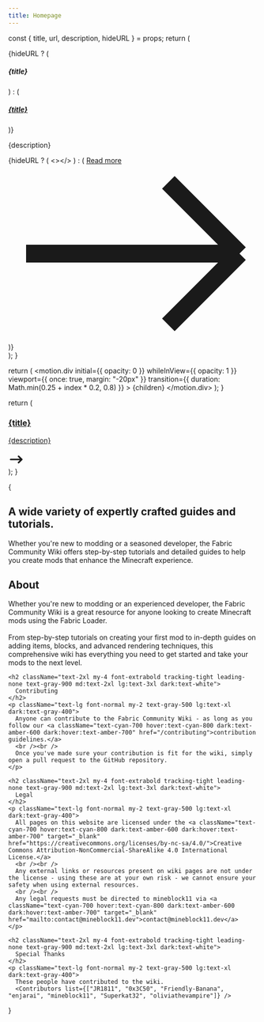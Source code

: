 ```yaml
---
title: Homepage
---
```



  const { title, url, description, hideURL } = props;
  return (
    <div class="max-w-sm p-6 bg-white border border-neutral-200 rounded-lg shadow dark:bg-neutral-800 dark:border-neutral-700 flex flex-col justify-between">
      <div>
        {hideURL ? (
          <h5 class="mb-2 text-2xl font-bold tracking-tight text-gray-900 dark:text-white">
            {title}
          </h5>
        ) : (
          <a href={url}>
            <h5 class="mb-2 text-2xl font-bold tracking-tight text-gray-900 dark:text-white">
              {title}
            </h5>
          </a>
        )}
        <p class="mb-3 font-normal text-gray-700 dark:text-gray-400">
          {description}
        </p>
      </div>
      <div>
        {hideURL ? (
          <></>
        ) : (
          <a
            href={url}
            class="inline-flex items-center px-3 py-2 text-sm font-medium text-center text-white bg-cyan-700 rounded-lg hover:bg-cyan-800 focus:ring-4 focus:outline-none focus:ring-cyan-300 dark:bg-amber-600 dark:hover:bg-amber-700 dark:focus:ring-amber-800"
          >
            Read more
            <svg
              class="w-3.5 h-3.5 ml-2"
              aria-hidden="true"
              xmlns="http://www.w3.org/2000/svg"
              fill="none"
              viewBox="0 0 14 10"
            >
              <path
                stroke="currentColor"
                strokeLineCap="round"
                strokeLineJoin="round"
                strokeWidth="2"
                d="M1 5h12m0 0L9 1m4 4L9 9"
              />
            </svg>
          </a>
        )}
      </div>
    </div>
  );
}

  return (
    <motion.div
      initial={{ opacity: 0 }}
      whileInView={{ opacity: 1 }}
      viewport={{ once: true, margin: "-20px" }}
      transition={{ duration: Math.min(0.25 + index * 0.2, 0.8) }}
    >
      {children}
    </motion.div>
  );
}

  return (
    <Motioner index={index}>
      <a href={url}>
        <div className="h-full text-white max-w-xs my-auto rounded-xl transition-all duration-500 bg-gradient-to-tl dark:from-orange-400 dark:via-orange-500 dark:to-orange-800 from-cyan-400 via-cyan-500 to-cyan-800 bg-size-200 bg-pos-0 hover:bg-pos-100 p-4 py-5 px-5">
          <h3 className="text-md font-bold">{title}</h3>
          <p>{description}</p>
          <svg
            width="2rem"
            className="ml-auto"
            xmlns="http://www.w3.org/2000/svg"
            viewBox="0 0 20 20"
            fill="currentColor"
          >
            <path
              fill-rule="evenodd"
              d="M12.293 5.293a1 1 0 011.414 0l4 4a1 1 0 010 1.414l-4 4a1 1 0 01-1.414-1.414L14.586 11H3a1 1 0 110-2h11.586l-2.293-2.293a1 1 0 010-1.414z"
              clip-rule="evenodd"
            />
          </svg>
        </div>
      </a>
    </Motioner>
  );
}

{

<section>
<div className="min-[900px]:m-20 m-5 bg flex flex-col">
  <div className="flex flex-row pb-2">
    <div className="md:basis-1/2">
      <Motioner index={0}><h1 className="pb-1.5 leading-relaxed bg-clip-text font-extrabold text-transparent md:text-5xl text-3xl bg-gradient-to-r dark:from-orange-500 dark:to-orange-300 from-cyan-500 to-cyan-300">
        A wide variety of expertly crafted guides and tutorials.
      </h1></Motioner>
      <Motioner index={1}>
      <p className="pt-5 font-medium lg:text-lg dark:text-neutral-200 text-slate-700">
        Whether you're new to modding or a seasoned developer, the Fabric Community
        Wiki offers step-by-step tutorials and detailed guides to help you create
        mods that enhance the Minecraft experience.
      </p>
      </Motioner>
    </div>
  </div>
  <div className="grid md:grid-cols-4 grid-cols-1 gap-4 p-10 mx-auto">
      <Link index={2} url="/getting-started" title="Getting Started" description="Learn how to set up a development environment for creating mods using the Fabric toolchain."/>
      <Link index={3} url="/items" title="Adding Items" description="Discover how to register a simple item and how to texture, model and name it."/>
      <Link index={4} url="/blocks" title="Adding Blocks" description="Figure out how to register a simple block and block item, texture and model it."/>
      <Link index={5} url="/rendering" title="Basic Rendering" description="Wrap your head around Minecraft's complex rendering system to render in the world, screen and GUIs."/>
  </div>
</div>

  <div className="px-16 pb-8 px-auto mx-auto max-w-screen-xl lg:pb-16 lg:px-12">
    <h2 className="text-2xl my-4 font-extrabold tracking-tight leading-none text-gray-900 md:text-2xl lg:text-3xl dark:text-white">
      About
    </h2>
    <p className="text-lg font-normal my-2 text-gray-500 lg:text-xl dark:text-gray-400">
      Whether you're new to modding or an experienced developer, the Fabric
      Community Wiki is a great resource for anyone looking to create Minecraft
      mods using the Fabric Loader.<br /> <br />From step-by-step tutorials on creating your
      first mod to in-depth guides on adding items, blocks, and advanced
      rendering techniques, this comprehensive wiki has everything you need to
      get started and take your mods to the next level.
    </p>

    <h2 className="text-2xl my-4 font-extrabold tracking-tight leading-none text-gray-900 md:text-2xl lg:text-3xl dark:text-white">
      Contributing
    </h2>
    <p className="text-lg font-normal my-2 text-gray-500 lg:text-xl dark:text-gray-400">
      Anyone can contribute to the Fabric Community Wiki - as long as you follow our <a className="text-cyan-700 hover:text-cyan-800 dark:text-amber-600 dark:hover:text-amber-700" href="/contributing">contribution guidelines.</a>
      <br /><br />
      Once you've made sure your contribution is fit for the wiki, simply open a pull request to the GitHub repository.
    </p>

    <h2 className="text-2xl my-4 font-extrabold tracking-tight leading-none text-gray-900 md:text-2xl lg:text-3xl dark:text-white">
      Legal
    </h2>
    <p className="text-lg font-normal my-2 text-gray-500 lg:text-xl dark:text-gray-400">
      All pages on this website are licensed under the <a className="text-cyan-700 hover:text-cyan-800 dark:text-amber-600 dark:hover:text-amber-700" target="_blank" href="https://creativecommons.org/licenses/by-nc-sa/4.0/">Creative Commons Attribution-NonCommercial-ShareAlike 4.0 International License.</a>
      <br /><br />
      Any external links or resources present on wiki pages are not under the license - using these are at your own risk - we cannot ensure your safety when using external resources.
      <br /><br />
      Any legal requests must be directed to mineblock11 via <a className="text-cyan-700 hover:text-cyan-800 dark:text-amber-600 dark:hover:text-amber-700" target="_blank" href="mailto:contact@mineblock11.dev">contact@mineblock11.dev</a>
    </p>

    <h2 className="text-2xl my-4 font-extrabold tracking-tight leading-none text-gray-900 md:text-2xl lg:text-3xl dark:text-white">
      Special Thanks
    </h2>
    <p className="text-lg font-normal my-2 text-gray-500 lg:text-xl dark:text-gray-400">
      These people have contributed to the wiki.
      <Contributors list={["JR1811", "0x3C50", "Friendly-Banana", "enjarai", "mineblock11", "Superkat32", "oliviathevampire"]} />

</p>

  </div>
</section>
}
